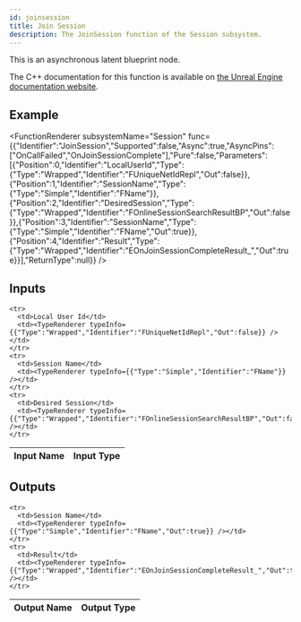 ```yaml
---
id: joinsession
title: Join Session
description: The JoinSession function of the Session subsystem.
---
```



This is an asynchronous latent blueprint node.

The C++ documentation for this function is available on [the Unreal Engine documentation website](https://dev.epicgames.com/documentation/en-us/unreal-engine/API/Plugins/OnlineSubsystem/Interfaces/IOnlineSession/).

## Example

<FunctionRenderer subsystemName="Session" func={{"Identifier":"JoinSession","Supported":false,"Async":true,"AsyncPins":["OnCallFailed","OnJoinSessionComplete"],"Pure":false,"Parameters":[{"Position":0,"Identifier":"LocalUserId","Type":{"Type":"Wrapped","Identifier":"FUniqueNetIdRepl","Out":false}},{"Position":1,"Identifier":"SessionName","Type":{"Type":"Simple","Identifier":"FName"}},{"Position":2,"Identifier":"DesiredSession","Type":{"Type":"Wrapped","Identifier":"FOnlineSessionSearchResultBP","Out":false}},{"Position":3,"Identifier":"SessionName","Type":{"Type":"Simple","Identifier":"FName","Out":true}},{"Position":4,"Identifier":"Result","Type":{"Type":"Wrapped","Identifier":"EOnJoinSessionCompleteResult_","Out":true}}],"ReturnType":null}} />

## Inputs


<table>
  <thead>
    <tr>
      <th>Input Name</th>
      <th>Input Type</th>
    </tr>
  </thead>
  <tbody>
    
    <tr>
      <td>Local User Id</td>
      <td><TypeRenderer typeInfo={{"Type":"Wrapped","Identifier":"FUniqueNetIdRepl","Out":false}} /></td>
    </tr>
    <tr>
      <td>Session Name</td>
      <td><TypeRenderer typeInfo={{"Type":"Simple","Identifier":"FName"}} /></td>
    </tr>
    <tr>
      <td>Desired Session</td>
      <td><TypeRenderer typeInfo={{"Type":"Wrapped","Identifier":"FOnlineSessionSearchResultBP","Out":false}} /></td>
    </tr>
  </tbody>
</table>


## Outputs


<table>
  <thead>
    <tr>
      <th>Output Name</th>
      <th>Output Type</th>
    </tr>
  </thead>
  <tbody>
    
    <tr>
      <td>Session Name</td>
      <td><TypeRenderer typeInfo={{"Type":"Simple","Identifier":"FName","Out":true}} /></td>
    </tr>
    <tr>
      <td>Result</td>
      <td><TypeRenderer typeInfo={{"Type":"Wrapped","Identifier":"EOnJoinSessionCompleteResult_","Out":true}} /></td>
    </tr>
  </tbody>
</table>


